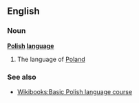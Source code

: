 ==English==
===Noun===
{{wikipedia}}
'''[[Polish]] [[language]]'''
# The language of [[Poland]]
===See also===
*[[Wikibooks:Basic Polish language course]]